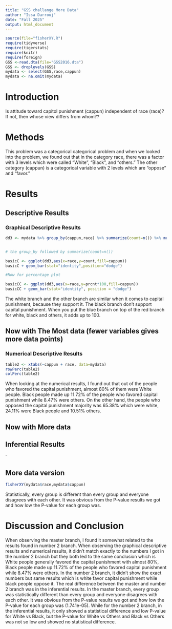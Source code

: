 ```yaml
---
title: "GSS challange More Data"
author: "Issa Darrouj"
date: "Fall 2025"
output: html_document
---
```








```r
source(file="fisherXY.R")
require(tidyverse)
require(tigerstats)
require(knitr)
require(foreign)
GSS <-read.dta(file="GSS2016.dta")
GSS <- droplevels(GSS)
mydata <- select(GSS,race,cappun)
mydata <- na.omit(mydata)
```

# Introduction

<!--In this section you explain what you are trying to show.  Where did the data come from?  What is the research or other question you are trying to answer?.  If you skimp in this section expect to be marked down in your grade. Paint a picture of the project a couple of paragraphs is expected!-->

Is attitude toward capitol punishment (cappun) independent of race (race)?
If not, then whose view differs from whom??

# Methods

<!--Decide on your methods:  use "variable analysis" or other appropriate descriptors.  Make sure to choose at least one graphical method and at least one numerical method. Discuss what data manipulations may be needed for example subsetting or other binning procedures and what sort of graphical displays and inferential tools will be used!-->

This problem was a categorical categorical problem and when we looked into the problem, we found out that in the category race, there was a factor with 3 levels which were called "White", "Black", and "others." The other category (cappun) is a categorical  variable with 2 levels which are "oppose" and "favor."

# Results

<!--Divide this section into two sub-sections:  One for your descriptive  results and one for your inferential results.!-->

## Descriptive Results

### Graphical Descriptive Results

<!--Graphical results here.  Make sure to show your code.  Provide appropriate labels for axes, giving units if possible, and provide a good title for the graph, too.  Use the graphical results to describe the patterns if any that exist in the data as focused toward the research question. Bottom line is to explain the features of the graph that are relevant to conforming or departing to what is expected by your null hypothesis !-->

```r
dd3 <- mydata %>% group_by(cappun,race) %>% summarize(count=n()) %>% mutate(prcnt=count/sum(count))


# the group_by followed by summarize(count=n())

basicC <- ggplot(dd3,aes(x=race,y=count,fill=cappun))
basicC + geom_bar(stat="identity",position="dodge")

#Now for percentage plot

basicCC <- ggplot(dd3,aes(x=race,y=prcnt*100,fill=cappun)) 
basicCC + geom_bar(stat="identity", position = "dodge")
```

The white branch and the other branch are similar when it comes to capital punishment, because they support it. The black branch don't support capital punishment. When you put the blue branch on top of the red branch for white, black and others, it adds up to 100.

## Now with The Most data (fewer variables gives more data points)



### Numerical Descriptive Results

<!--Numerical results go here. Use the numerical results to describe the patterns if any that exist in the data as focused toward the research question!-->

```r
table2 <- xtabs(~cappun + race, data=mydata)
rowPerc(table2)
colPerc(table2)
```

When looking at the numerical results, I found out that out of the people who favored the capital punishment, almost 80% of them were White people. Black people made up 11.72% of the people who favored capital punishment while 8.47% were others. On the other hand, the people who opposed the capital punishment majority was 65.38% which were white, 24.11% were Black people and 10.51% others.

## Now with More data



## Inferential Results

<!--State hypothesis clearly.  Make sure your discussion of the inferential test covers all the aspects that the test output produces, such as test statistic, p-value etc.  Make a decision about the null hypothesis, explain the assumptions on which the selected test/procedure was based, and why the chosen procedure satisfys the assumptions and is appropriate to answer the research question!-->

`


## More data version

```r
fisherXY(mydata$race,mydata$cappun)
```

Statistically, every group is different than every group and everyone disagrees with each other. It was obvious from the P-value results we got and how low the P-value for each group was.

# Discussion and Conclusion

<!--Discussion and conclusion here.  If you found a relationship be sure to consider whether the relationship occurs because one of the variavbles causes the other, or whether they perhasps are related for some other reason.  Watch the chapter 6 videos from the GeorgeTown videos collection.!-->

When observing the master branch, I found it somewhat related to the results found in number 2 branch. When observing the graphical descriptive results and numerical results, it didn't match exactly to the numbers I got in the number 2 branch but they both led to the same conclusion which is White people generally favored the capital punishment with almost 80%, Black people made up 11.72% of the people who favored capital punishment while 8.47% were others. In the number 2 branch, it didn't show the exact numbers but same results which is white favor capital punishment while black people oppose it. The real difference between the master and number 2 branch was in the inferential results. In the master branch, every group was statistically different than every group and everyone disagrees with each other. It was obvious from the P-value results we got and how low the P-value for each group was (1.741e-05). While for the number 2 branch, in the inferential results, it only showed a statistical difference and low P-value for White vs Black, but the P-value for White vs Others and Black vs Others was not so low and showed no statistical difference.
